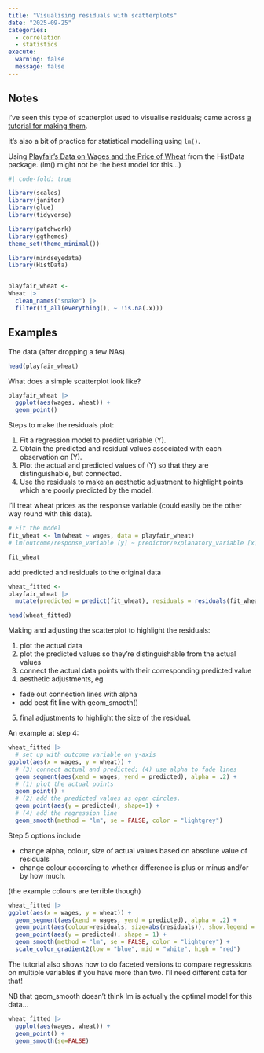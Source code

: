 ```yaml
---
title: "Visualising residuals with scatterplots"
date: "2025-09-25"
categories: 
  - correlation
  - statistics
execute: 
  warning: false
  message: false
---
```


## Notes

I've seen this type of scatterplot used to visualise residuals; came across [a tutorial for making them](https://drsimonj.svbtle.com/visualising-residuals).

It's also a bit of practice for statistical modelling using `lm()`.

Using [Playfair's Data on Wages and the Price of Wheat](https://friendly.github.io/HistData/reference/Wheat.html) from the HistData package. (lm() might not be the best model for this...)


```r
#| code-fold: true

library(scales) 
library(janitor) 
library(glue)
library(tidyverse)

library(patchwork)
library(ggthemes)
theme_set(theme_minimal())  

library(mindseyedata)
library(HistData)


playfair_wheat <-
Wheat |>
  clean_names("snake") |>
  filter(if_all(everything(), ~ !is.na(.x)))
```


## Examples

The data (after dropping a few NAs).

```r
head(playfair_wheat)
```

What does a simple scatterplot look like?

```r
playfair_wheat |>
  ggplot(aes(wages, wheat)) +
  geom_point()
```

Steps to make the residuals plot:

1. Fit a regression model to predict variable (Y).
2. Obtain the predicted and residual values associated with each observation on (Y).
3. Plot the actual and predicted values of (Y) so that they are distinguishable, but connected.
4. Use the residuals to make an aesthetic adjustment to highlight points which are poorly predicted by the model.


I'll treat wheat prices as the response variable (could easily be the other way round with this data).

```r
# Fit the model
fit_wheat <- lm(wheat ~ wages, data = playfair_wheat)  
# lm(outcome/response_variable [y] ~ predictor/explanatory_variable [x], data=df)

fit_wheat
```

add predicted and residuals to the original data

```r
wheat_fitted <-
playfair_wheat |>
  mutate(predicted = predict(fit_wheat), residuals = residuals(fit_wheat))

head(wheat_fitted)
```



Making and adjusting the scatterplot to highlight the residuals:

1. plot the actual data 
2. plot the predicted values so they're distinguishable from the actual values
3. connect the actual data points with their corresponding predicted value
4. aesthetic adjustments, eg 
  - fade out connection lines with alpha 
  - add best fit line with geom_smooth()
5. final adjustments to highlight the size of the residual. 

An example at step 4:

```r
wheat_fitted |>
  # set up with outcome variable on y-axis
ggplot(aes(x = wages, y = wheat)) +  
  # (3) connect actual and predicted; (4) use alpha to fade lines
  geom_segment(aes(xend = wages, yend = predicted), alpha = .2) +  
  # (1) plot the actual points
  geom_point() + 
  # (2) add the predicted values as open circles.
  geom_point(aes(y = predicted), shape=1) + 
  # (4) add the regression line
  geom_smooth(method = "lm", se = FALSE, color = "lightgrey") 
```

Step 5 options include

- change alpha, colour, size of actual values based on absolute value of residuals
- change colour according to whether difference is plus or minus and/or by how much.

(the example colours are terrible though)

```r
wheat_fitted |>
ggplot(aes(x = wages, y = wheat)) + 
  geom_segment(aes(xend = wages, yend = predicted), alpha = .2) + 
  geom_point(aes(colour=residuals, size=abs(residuals)), show.legend = F) + 
  geom_point(aes(y = predicted), shape = 1) + 
  geom_smooth(method = "lm", se = FALSE, color = "lightgrey") + 
  scale_color_gradient2(low = "blue", mid = "white", high = "red")  
```

The tutorial also shows how to do faceted versions to compare regressions on multiple variables if you have more than two. I'll need different data for that!

NB that geom_smooth doesn't think lm is actually the optimal model for this data...

```r
wheat_fitted |>
  ggplot(aes(wages, wheat)) +
  geom_point() +
  geom_smooth(se=FALSE)
```


